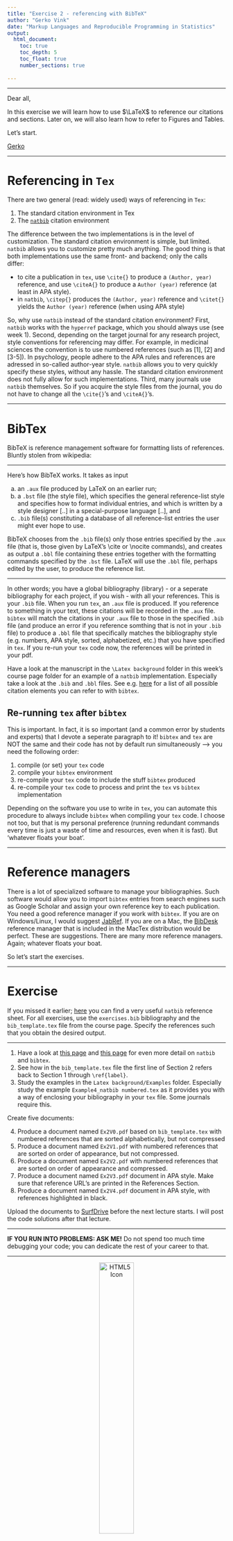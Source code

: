 ```yaml
---
title: "Exercise 2 - referencing with BibTeX"
author: "Gerko Vink"
date: "Markup Languages and Reproducible Programming in Statistics"
output: 
  html_document:
    toc: true
    toc_depth: 5
    toc_float: true
    number_sections: true
  
---
```


---

Dear all, 

In this exercise we will learn how to use $\LaTeX$ to reference our citations and sections. Later on, we will also learn how to refer to Figures and Tables. 

Let's start. 

[Gerko](https://www.gerkovink.com)

---

# Referencing in `Tex`
There are two general (read: widely used) ways of referencing in `Tex`:

1. The standard citation environment in Tex
2. The [`natbib`](http://merkel.zoneo.net/Latex/natbib.php?lang=en) citation environment

The difference between the two implementations is in the level of customization. The standard citation environment is simple, but limited. `natbib` allows you to customize pretty much anything. The good thing is that both implementations use the same front- and backend; only the calls differ:

- to cite a publication in `tex`, use `\cite{}` to produce a `(Author, year)` reference, and use `\citeA{}` to produce a `Author (year)` reference (at least in APA style). 
- in `natbib`, `\citep{}` produces the `(Author, year)` reference and `\citet{}` yields the `Author (year)` reference (when using APA style)

So, why use `natbib` instead of the standard citation environment? First, `natbib` works with the `hyperref` package, which you should always use (see week 1). Second, depending on the target journal for any research project, style conventions for referencing may differ. For example, in medicinal sciences the convention is to use numbered references (such as [1], [2] and [3-5]). In psychology, people adhere to the APA rules and references are adressed in so-called author-year style. `natbib` allows you to very quickly specify these styles, without any hassle. The standard citation environment does not fully allow for such implementations. Third, many journals use `natbib` themselves. So if you acquire the style files from the journal, you do not have to change all the `\cite{}`'s and `\citeA{}`'s. 

---

# BibTex
BibTeX is reference management software for formatting lists of references. Bluntly stolen from wikipedia: 

---

Here’s how BibTeX works. It takes as input

a. an `.aux` file produced by LaTeX on an earlier run;
b. a `.bst` file (the style file), which specifies the general reference-list style and specifies how to format individual entries, and which is written by a style designer [..] in a special-purpose language [..], and
c. `.bib` file(s) constituting a database of all reference-list entries the user might ever hope to use.
      
BibTeX chooses from the `.bib` file(s) only those entries specified by the `.aux` file (that is, those given by LaTeX's \cite or \nocite commands), and creates as output a `.bbl` file containing these entries together with the formatting commands specified by the `.bst` file. LaTeX will use the `.bbl` file, perhaps edited by the user, to produce the reference list.

---

In other words; you have a global bibliography (library) - or a seperate bibliography for each project, if you wish -  with all your references. This is your `.bib` file. When you run `tex`, an `.aux` file is produced. If you reference to something in your text, these citations will be recorded in the `.aux` file. `bibtex` will match the citations in your `.aux` file to those in the specified `.bib` file (and produce an error if you reference somthing that is not in your `.bib` file) to produce a `.bbl` file that specifically matches the bibliography style (e.g. numbers, APA style, sorted, alphabetized, etc.) that you have specified in `tex`. If you re-run your `tex` code now, the references will be printed in your pdf. 

Have a look at the manuscript in the `\Latex background` folder in this week's course page folder for an example of a `natbib` implementation. Especially take a look at the `.bib` and `.bbl` files. See e.g. [here](https://en.wikipedia.org/wiki/BibTeX) for a list of all possible citation elements you can refer to with `bibtex`. 

## Re-running `tex` after `bibtex`
This is important. In fact, it is so important (and a common error by students and experts) that I devote a seperate paragraph to it! `bibtex` and `tex` are NOT the same and their code has not by default run simultaneously --> you need the following order:

1. compile (or set) your `tex` code
2. compile your `bibtex` environment
3. re-compile your `tex` code to include the stuff `bibtex` produced
3. re-compile your `tex` code to process and print the `tex` vs `bibtex` implementation

Depending on the software you use to write in `tex`, you can automate this procedure to always include `bibtex` when compiling your `tex` code. I choose not too, but that is my personal preference (running redundant commands every time is just a waste of time and resources, even when it is fast). But 'whatever floats your boat'. 

---

# Reference managers
There is a lot of specialized software to manage your bibliographies. Such software would allow you to import `bibtex` entries from search engines such as Google Scholar and assign your own reference key to each publication. You need a good reference manager if you work with `bibtex`. If you are on Windows/Linux, I would suggest [JabRef](http://jabref.sourceforge.net/). If you are on a Mac, the [BibDesk](http://bibdesk.sourceforge.net/) reference manager that is included in the MacTex distribution would be perfect. These are suggestions. There are many more reference managers. Again; whatever floats your boat. 

So let's start the exercises.

---

# Exercise

If you missed it earlier; [here](http://merkel.zoneo.net/Latex/natbib.php?lang=en) you can find a very useful `natbib` reference sheet. For all exercises, use the `exercises.bib` bibliography and the `bib_template.tex` file from the course page. Specify the references such that you obtain the desired output. 

---

1. Have a look at [this page](https://nl.sharelatex.com/learn/Bibliography_management_in_LaTeX) and [this page](https://nl.sharelatex.com/learn/Bibliography_management_with_natbib) for even more detail on `natbib` and `bibtex`. 
2. See how in the `bib_template.tex` file the first line of Section 2 refers back to Section 1 through `\ref{label}`.
3. Study the examples in the `Latex background/Examples` folder. Especially study the example `Example4_natbib numbered.tex` as it provides you with a way of enclosing your bibliography in your `tex` file. Some journals require this. 

Create five documents:

4. Produce a document named `Ex2V0.pdf` based on `bib_template.tex` with numbered references that are sorted alphabetically, but not compressed
5. Produce a document named `Ex2V1.pdf` with numbered references that are sorted on order of appearance, but not compressed.
5. Produce a document named `Ex2V2.pdf` with numbered references that are sorted on order of appearance and compressed.
6. Produce a document named `Ex2V3.pdf` document in APA style. Make sure that reference URL's are printed in the References Section. 
7. Produce a document named `Ex2V4.pdf` document in APA style, with references highlighted in black. 

Upload the documents to [SurfDrive](https://surfdrive.surf.nl/files/index.php/s/tiBnPyIZy8B9w73) before the next lecture starts. I will post the code solutions after that lecture.

---

**IF YOU RUN INTO PROBLEMS: ASK ME!** Do not spend too much time debugging your code; you can dedicate the rest of your career to that. 

---

<center>
<img src="bye.gif" alt="HTML5 Icon" width = 40%>
</center>

<center>
source: http://slinky.me/gEd
</center>


---
